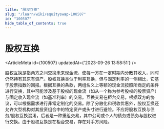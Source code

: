 ```yaml
---
title: "股权互换"
slug: "/learn/wiki/equityswap-100507"
id: "100507"
hide_table_of_contents: true
---
```



# 股权互换

<ArticleMeta id={100507} updatedAt={'2023-09-26 13:58:51'} />
<div className='border-solid border-b border-t-0 my-4 border-[var(--ifm-color-gray-300)]' />

股权互换是指两方之间交换未来现金流，使每一方在一定时期内分散其收入，同时仍然持有其原有资产。股权互换类似于利率互换，但与固定利率的一侧相比，它基于股票指数的回报。根据互换的条款，两组名义上等额的现金流按照所商定的条件进行交换，其中可能涉及基于股权的现金流（如从一个称为参考股权的股票资产）与固定收入现金流（如基准利率）的交易。互换交易在柜台交易，根据双方的协议，可以根据需求进行非常定制化的交易。除了分散化和税收优惠外，股权互换还允许大型机构对其投资组合中的特定资产或头寸进行避险。不应将股权互换与债务/股权互换混淆，后者是一种重组交易，其中公司或个人的债务或债务与股权进行交换。由于股权互换是在柜台交易，存在对手方风险。

